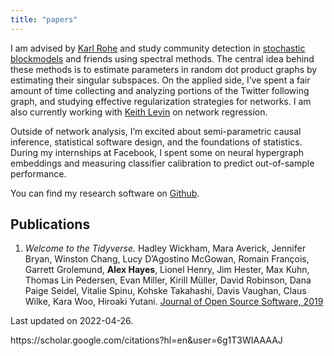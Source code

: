 ```yaml
---
title: "papers"
---
```

  
I am advised by [Karl Rohe](http://pages.stat.wisc.edu/~karlrohe/) and study community detection in [stochastic blockmodels](../blog/an-annotated-bibliography-on-stochastic-block-models/) and friends using spectral methods. The central idea behind these methods is to estimate parameters in random dot product graphs by estimating their singular subspaces. On the applied side, I've spent a fair amount of time collecting and analyzing portions of the Twitter following graph, and studying effective regularization strategies for networks. I am also currently working with [Keith Levin](https://pages.stat.wisc.edu/~kdlevin/) on network regression.

Outside of network analysis, I'm excited about semi-parametric causal inference, statistical software design, and the foundations of statistics. During my internships at Facebook, I spent some on neural hypergraph embeddings and measuring classifier calibration to predict out-of-sample performance.

You can find my research software on [Github](https://github.com/alexpghayes).

## Publications

1. *Welcome to the Tidyverse.* Hadley Wickham, Mara Averick, Jennifer Bryan, Winston Chang, Lucy D'Agostino McGowan, Romain François, Garrett Grolemund, **Alex Hayes**, Lionel Henry, Jim Hester, Max Kuhn, Thomas Lin Pedersen, Evan Miller, Kirill Müller, David Robinson, Dana Paige Seidel, Vitalie Spinu, Kohske Takahashi, Davis Vaughan, Claus Wilke, Kara Woo, Hiroaki Yutani. 
[Journal of Open Source Software, 2019](https://joss.theoj.org/papers/10.21105/joss.01686)

Last updated on 2022-04-26.




https://scholar.google.com/citations?hl=en&user=6g1T3WIAAAAJ